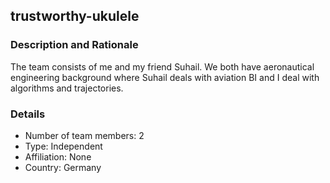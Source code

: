 ## trustworthy-ukulele

### Description and Rationale
The team consists of me and my friend Suhail. We both have aeronautical engineering background where Suhail deals with aviation BI and I deal with algorithms and trajectories.

### Details

* Number of team members: 2
* Type: Independent
* Affiliation: None
* Country: Germany

